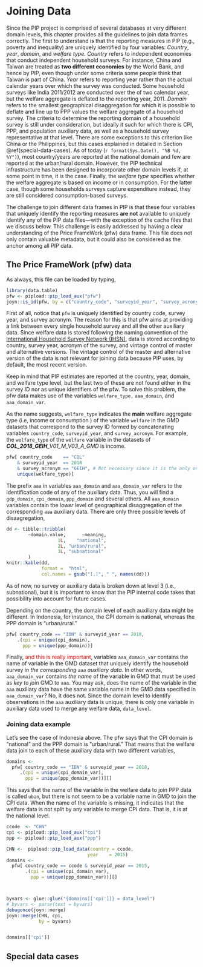 # Joining Data

Since the PIP project is comprised of several databases at very different domain
levels, this chapter provides all the guidelines to join data frames correctly.
The first to understand is that the reporting measures in PIP (e.g., poverty and
inequality) are uniquely identified by four variables: *Country*, *year*,
*domain*, and *welfare type*. *Country* refers to independent economies that
conduct independent household surveys. For instance, China and Taiwan are
treated as **two different economies** by the World Bank, and hence by PIP, even
though under some criteria some people think that Taiwan is part of China.
*Year* refers to reporting year rather than the actual calendar years over which
the survey was conducted. Some household surveys like India 2011/2012 are
conducted over the of two calendar year, but the welfare aggregate is deflated
to the reporting year, 2011. *Domain* refers to the smallest geographical
disaggregation for which it is possible to deflate and line up to PPP values the
welfare aggregate of a household survey. The criteria to determine the reporting
domain of a household survey is still under consideration, but ideally it such
for which there is CPI, PPP, and population auxiliary data, as well as a
household survey representative at that level. There are some exceptions to this
criterion like China or the Philippines, but this cases explained in detailed in
Section \@ref(special-data-cases). As of today
(`r format(Sys.Date(), "%B %d, %Y")`), most country/years are reported at the
national domain and few are reported at the urban/rural domain. However, the PIP
technical infrastructure has been designed to incorporate other domain levels
if, at some point in time, it is the case. Finally, the *welfare type* specifies
whether the welfare aggregate is based on income or in consumption. For the
latter case, though some households surveys capture expenditure instead, they
are still considered consumption-based surveys.

The challenge to join different data frames in PIP is that these four variables
that uniquely identify the reporting measures **are not** available to uniquely
identify any of the PIP data files---with the exception of the cache files that
we discuss below. This challenge is easily addressed by having a clear
understanding of the Price FrameWork (pfw) data frame. This file does not only
contain valuable metadata, but it could also be considered as the anchor among
all PIP data.

## The Price FrameWork (pfw) data

As always, this file can be loaded by typing,

```r
library(data.table)
pfw <- pipload::pip_load_aux("pfw")
joyn::is_id(pfw, by = c("country_code", "surveyid_year", "survey_acronym"))
```

First of all, notice that `pfw` is uniquely identified by country code, survey
year, and survey acronym. The reason for this is that pfw aims at providing a
link between every single household survey and all the other auxiliary data.
Since welfare data is stored following the naming convention of the
[International Household Survey Network (IHSN)](http://ihsn.org/), data is
stored according to country, survey year, acronym of the survey, and vintage
control of master and alternative versions. The vintage control of the master
and alternative version of the data is not relevant for joining data because PIP
uses, by default, the most recent version.

Keep in mind that PIP estimates are reported at the country, year, domain, and
welfare type level, but the last two of these are not found either in the survey
ID nor as unique identifiers of the pfw. To solve this problem, the pfw data
makes use of the variables `welfare_type,` `aaa_domain`, and `aaa_domain_var`.

As the name suggests, `welfare_type` indicates the **main** welfare aggregate
type (i.e, income or consumption ) of the variable `welfare` in the GMD datasets
that correspond to the survey ID formed by concatenating variables
`country_code`, `surveyid_year`, and `survey_acronym`. For example, the
`welfare_type` of the `welfare` variable in the datasets of
***COL_2018_GEIH**\_V01_M\_V03_A\_GMD* is income.

```r
pfw[ country_code    == "COL"
    & surveyid_year  == 2018
    & survey_acronym == "GEIH", # Not necessary since it is the only one
    unique(welfare_type)]
```

The prefix `aaa` in variables `aaa_domain` and `aaa_domain_var` refers to the
identification code of any of the auxiliary data. Thus, you will find a
`gdp_domain`, `cpi_domain`, `ppp_domain` and several others. All `aaa_domain`
variables contain the *lower* level of geographical disaggregation of the
corresponding `aaa` auxiliary data. There are only three possible levels of
disaagregation,

```r
dd <- tibble::tribble(
        ~domain.value,      ~meaning,
                   1L,    "national",
                   2L, "urban/rural",
                   3L, "subnational"
        )
knitr::kable(dd, 
             format =  "html", 
             col.names = gsub("[.]", " ", names(dd)))
```

As of now, no survey or auxiliary data is broken down at level 3 (i.e.,
subnational), but it is important to know that the PIP internal code takes that
possibility into account for future cases.

Depending on the country, the domain level of each auxiliary data might be
different. In Indonesia, for instance, the CPI domain is national, whereas the
PPP domain is "urban/rural."

```r
pfw[ country_code == "IDN" & surveyid_year == 2018, 
    .(cpi = unique(cpi_domain), 
      ppp = unique(ppp_domain))]
```

Finally, [and this is really important]{style="color:red"}, variables
`aaa_domain_var` contains the name of variable in the GMD dataset that uniquely
identify the household survey *in the corresponding `aaa`* *auxiliary data*. In
other words, `aaa_domain_var` contains *the name* of the variable in GMD that
must be used as *key* *to join* GMD to `aaa`. You may ask, does the name of the
variable in the `aaa` auxiliary data have the same variable name in the GMD data
specified in `aaa_domain_var`? No, it does not. Since the domain level to
identify observations in the `aaa` auxiliary data is unique, there is only one
variable in auxiliary data used to merge any welfare data, `data_level`.

### Joining data example

Let's see the case of Indonesia above. The pfw says that the CPI domain is
"national" and the PPP domain is "urban/rural." That means that the welfare data
join to each of these auxiliary data with two different variables,

```r
domains <- 
  pfw[ country_code == "IDN" & surveyid_year == 2018, 
     .(cpi = unique(cpi_domain_var), 
       ppp = unique(ppp_domain_var))][]
```

This says that the name of the variable in the welfare data to join PPP data is
called `uban`, but there is not seem to be a variable name in GMD to join the
CPI data. When the name of the variable is missing, it indicates that the
welfare data is not split by any variable to merge CPI data. That is, it is at
the national level.

```r
ccode  <- "CHN"
cpi <- pipload::pip_load_aux("cpi")
ppp <- pipload::pip_load_aux("ppp")

CHN <-  pipload::pip_load_data(country = ccode, 
                              year    = 2015)
domains <- 
  pfw[ country_code == ccode & surveyid_year == 2015, 
       .(cpi = unique(cpi_domain_var), 
         ppp = unique(ppp_domain_var))][]



byvars <- glue::glue("{domains[['cpi']]} = data_level")
# byvars <- parse(text = byvars)
debugonce(joyn::merge)
joyn::merge(CHN, cpi, 
            by = byvars)


domains[['cpi']]
```

## Special data cases

